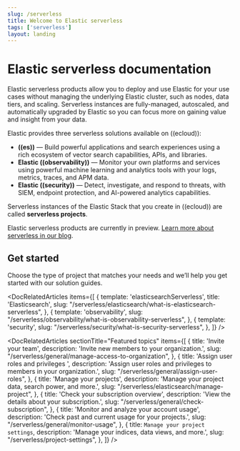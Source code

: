 ```yaml
---
slug: /serverless
title: Welcome to Elastic serverless
tags: ['serverless']
layout: landing
---
```


# Elastic serverless documentation <DocBadge template="technical preview" />

Elastic serverless products allow you to deploy and use Elastic for your use cases without managing the underlying Elastic cluster, 
such as nodes, data tiers, and scaling. Serverless instances are fully-managed, autoscaled, and automatically upgraded by Elastic so you can 
focus more on gaining value and insight from your data. 

Elastic provides three serverless solutions available on ((ecloud)):

- **((es))** &mdash; Build powerful applications and search experiences using a rich ecosystem of vector search capabilities, APIs, and libraries.
- **Elastic ((observability))** &mdash; Monitor your own platforms and services using powerful machine learning and analytics tools with your logs, metrics, traces, and APM data.
- **Elastic ((security))** &mdash; Detect, investigate, and respond to threats, with SIEM, endpoint protection, and AI-powered analytics capabilities.

Serverless instances of the Elastic Stack that you create in ((ecloud)) are called **serverless projects**.

Elastic serverless products are currently in preview. [Learn more about serverless in our blog](https://www.elastic.co/blog/elastic-serverless-architecture).

<div className="spacing-div" style={{ blockSize: 5 }} />

## Get started

Choose the type of project that matches your needs and we’ll help you get started with our solution guides.

<DocRelatedArticles
  items={[
    {
      template: 'elasticsearchServerless',
      title: 'Elasticsearch',
      slug: "/serverless/elasticsearch/what-is-elasticsearch-serverless",
    },
    {
      template: 'observability',
      slug: "/serverless/observability/what-is-observability-serverless",
    },
    {
      template: 'security',
      slug: "/serverless/security/what-is-security-serverless",
    },
  ]}
/>

<DocRelatedArticles
  sectionTitle="Featured topics"
  items={[
    {
      title: 'Invite your team',
      description: 'Invite new members to your organization.',
      slug: "/serverless/general/manage-access-to-organization",
    },
    {
      title: 'Assign user roles and privileges ',
      description: 'Assign user roles and privileges to members in your organization.',
      slug: "/serverless/general/assign-user-roles",
    },
    {
      title: 'Manage your projects',
      description: 'Manage your project data, search power, and more.',
      slug: "/serverless/elasticsearch/manage-project",
    },
    {
      title: 'Check your subscription overview',
      description: 'View the details about your subscription.',
      slug: "/serverless/general/check-subscription",
    },
    {
      title: 'Monitor and analyze your account usage',
      description: 'Check past and current usage for your projects.',
      slug: "/serverless/general/monitor-usage",
    },
    {
      title: `Manage your project settings`,
      description: 'Manage your indices, data views, and more.',
      slug: "/serverless/project-settings",
    },
  ]}
/>


<div className="docs-migration-test" data-comment="This element is safe to delete for any future contributor. Used for testing only" />


